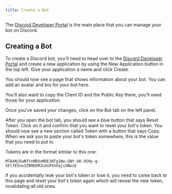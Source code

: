 ```yaml
---
title: Create a Bot
---
```


The [Discord Developer Portal](https://discord.com/developers/applications) is the main place that you can manage your bot on Discord.

## Creating a Bot

To create a Discord bot, you'll need to head over to the [Discord Developer Portal](https://discord.com/developers/applications) and create a new application by using the New Application button in the top left. Give your application a name and click Create.

You should now see a page that shows information about your bot. You can add an avatar and bio for your bot here. 

<ImageZoom src="https://cdn.buape.com/carbon/docs/info-page.png" alt="Info Page" width={2832/4} height={1266/4} />

You'll also want to copy the Client ID and the Public Key there, you'll need those for your application.

Once you've saved your changes, click on the Bot tab on the left panel.

After you open the bot tab, you should see a blue button that says Reset Token. Click on it and confirm that you want to reset your bot's token. You should now see a new section called Token with a button that says Copy. When we ask you to paste your bot's token somewhere, this is the value that you need to put in.

Tokens are in the format similar to this one: 
```
MTA4NjEwNTYxMDUxMDE1NTg1Nw.GNt-U8.OSHy-g-5FlfESnu3Z9MEEMJLHiRthXajiXNwiE
``` 

If you accidentally leak your bot's token or lose it, you need to come back to this page and reset your bot's token again which will reveal the new token, invalidating all old ones.

<ImageZoom src="https://cdn.buape.com/carbon/docs/bot-page.png" alt="Token" width={2832/4} height={1266/4} />